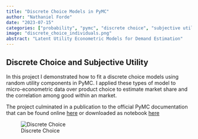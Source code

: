 ```yaml
---
title: "Discrete Choice Models in PyMC"
author: "Nathaniel Forde"
date: "2023-07-15"
categories: ["probability", "pymc", "discrete choice", "subjective utility" ]
image: "discrete_choice_individuals.png"
abstract: "Latent Utility Econometric Models for Demand Estimation"
---
```



## Discrete Choice and Subjective Utility

In this project I demonstrated how to fit a discrete choice models using random utility components in PyMC. I applied these types of model to micro-econometric data over product choice to estimate market share and the correlation among good within an market. 

The project culminated in a publication to the official PyMC documentation that can be found online [here](https://www.pymc.io/projects/examples/en/latest/generalized_linear_models/GLM-discrete-choice_models.html) or downloaded as notebook [here](GLM-discrete-choice_models.html)

![Discrete Choice](discrete_choice_individuals.png)